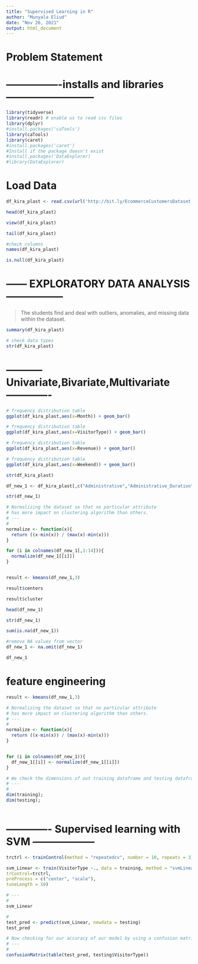 ```yaml
---
title: "Supervised Learning in R"
author: "Munyala Eliud"
date: "Nov 26, 2021"
output: html_document
---
```


# Problem Statement


# ----------------installs and libraries--------------------------
```r

library(tidyverse)
library(readr) # enable us to read csv files
library(dplyr)
#install.packages('caTools')
library(caTools)
library(caret)
#install.packages('caret')
#Install if the package doesn't exist 
#install.packages('DataExplorer) 
#library(DataExplorer)

```

# Load Data
```r

df_kira_plast <- read.csv(url('http://bit.ly/EcommerceCustomersDataset'))

```


```r
head(df_kira_plast)
```

```r
view(df_kira_plast)
```

```r
tail(df_kira_plast)
```

```r
#check columns
names(df_kira_plast)

```

```r
is.null(df_kira_plast)
```


# ------ EXPLORATORY DATA ANALYSIS -----------------

> The students find and deal with outliers, anomalies, and missing data within the dataset. 

```r
summary(df_kira_plast)
```

```r
# check data types
str(df_kira_plast)
```


# ----------- Univariate,Bivariate,Multivariate -------------

```r
# frequency distribution table
ggplot(df_kira_plast,aes(x=Month)) + geom_bar()

```

```r

# frequency distribution table
ggplot(df_kira_plast,aes(x=VisitorType)) + geom_bar()

```

```r
# frequency distribution table
ggplot(df_kira_plast,aes(x=Revenue)) + geom_bar()
```

```r
# frequency distribution table
ggplot(df_kira_plast,aes(x=Weekend)) + geom_bar()
```


```r
str(df_kira_plast)
```


```r
df_new_1 <- df_kira_plast[,c("Administrative","Administrative_Duration","Informational","Informational_Duration","ProductRelated","ProductRelated_Duration","BounceRates"     ,"ExitRates","PageValues","SpecialDay","OperatingSystems","Browser","Region","TrafficType","VisitorType")]

```


```r
str(df_new_1)
```

```r


# Normalizing the dataset so that no particular attribute 
# has more impact on clustering algorithm than others.
# ---
# 
normalize <- function(x){
  return ((x-min(x)) / (max(x)-min(x)))
}

for (i in colnames(df_new_1[,1:14])){
  normalize(df_new_1[[i]])
}
```


```r

```


```r
result <- kmeans(df_new_1,3)
```

```r
result$centers
```

```r
result$cluster
```

```r
head(df_new_1)
```

```r

str(df_new_1)
```

```r
sum(is.na(df_new_1))
```

```r
#remove NA values from vector
df_new_1 <- na.omit(df_new_1)
```

```r
df_new_1
```

# feature engineering

```r
result <- kmeans(df_new_1,3)
```



```r

# Normalizing the dataset so that no particular attribute 
# has more impact on clustering algorithm than others.
# ---
# 
normalize <- function(x){
  return ((x-min(x)) / (max(x)-min(x)))
}



```

```r

for (i in colnames(df_new_1)){
  df_new_1[[i]] <- normalize(df_new_1[[i]])
}
```



```r
# We check the dimensions of out training dataframe and testing dataframe
# ---
# 
dim(training); 
dim(testing);
```



```r

```



# ------------- Supervised learning with SVM ------------------
```r
trctrl <- trainControl(method = "repeatedcv", number = 10, repeats = 3)
```


```r
svm_Linear <- train(VisitorType ~., data = training, method = "svmLinear",
trControl=trctrl,
preProcess = c("center", "scale"),
tuneLength = 10)
```

```r
# ---
# 
svm_Linear
```

```r
# 
test_pred <- predict(svm_Linear, newdata = testing)
test_pred
```

```r
# Now checking for our accuracy of our model by using a confusion matrix 
# ---
# 
confusionMatrix(table(test_pred, testing$VisitorType))
```



